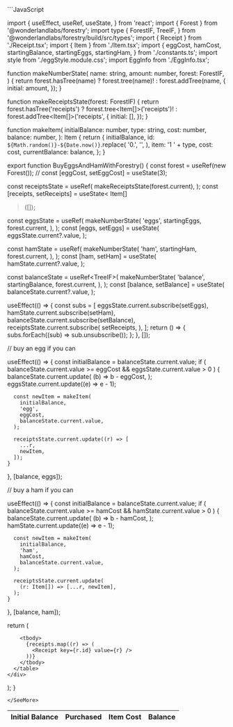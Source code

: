 

<SeeMore title="EggsAndHamWithForestry Source" open>
```JavaScript

import {
  useEffect,
  useRef,
  useState,
} from 'react';
import { Forest } from '@wonderlandlabs/forestry';
import type {
  ForestIF,
  TreeIF,
} from '@wonderlandlabs/forestry/build/src/types';
import { Receipt } from './Receipt.tsx';
import { Item } from './Item.tsx';
import {
  eggCost,
  hamCost,
  startingBalance,
  startingEggs,
  startingHam,
} from './constants.ts';
import style from './eggStyle.module.css';
import EggInfo from './EggInfo.tsx';

function makeNumberState(
  name: string,
  amount: number,
  forest: ForestIF,
) {
  return forest.hasTree(name)
    ? forest.tree<number>(name)!
    : forest.addTree<number>(name, {
        initial: amount,
      });
}

function makeReceiptsState(forest: ForestIF) {
  return forest.hasTree('receipts')
    ? forest.tree<Item[]>('receipts')!
    : forest.addTree<Item[]>('receipts', {
        initial: [],
      });
}

function makeItem(
  initialBalance: number,
  type: string,
  cost: number,
  balance: number,
): Item {
  return {
    initialBalance,
    id: `${Math.random()}-${Date.now()}`.replace(
      '0.',
      '',
    ),
    item: '1 ' + type,
    cost: cost,
    currentBalance: balance,
  };
}

export function BuyEggsAndHamWithForestry() {
  const forest = useRef(new Forest());
  // const [eggCost, setEggCost] = useState(3);

  const receiptsState = useRef(
    makeReceiptsState(forest.current),
  );
  const [receipts, setReceipts] = useState<
    Item[]
  >([]);

  const eggsState = useRef(
    makeNumberState(
      'eggs',
      startingEggs,
      forest.current,
    ),
  );
  const [eggs, setEggs] = useState(
    eggsState.current?.value,
  );

  const hamState = useRef(
    makeNumberState(
      'ham',
      startingHam,
      forest.current,
    ),
  );
  const [ham, setHam] = useState(
    hamState.current?.value,
  );

  const balanceState = useRef<TreeIF<number>>(
    makeNumberState(
      'balance',
      startingBalance,
      forest.current,
    ),
  );
  const [balance, setBalance] = useState(
    balanceState.current?.value,
  );

  useEffect(() => {
    const subs = [
      eggsState.current.subscribe(setEggs),
      hamState.current.subscribe(setHam),
      balanceState.current.subscribe(setBalance),
      receiptsState.current.subscribe(
        setReceipts,
      ),
    ];
    return () => {
      subs.forEach((sub) => sub.unsubscribe());
    };
  }, []);

  // buy an egg if you can

  useEffect(() => {
    const initialBalance =
      balanceState.current.value;
    if (
      balanceState.current.value >= eggCost &&
      eggsState.current.value > 0
    ) {
      balanceState.current.update(
        (b) => b - eggCost,
      );
      eggsState.current.update((e) => e - 1);

      const newItem = makeItem(
        initialBalance,
        'egg',
        eggCost,
        balanceState.current.value,
      );

      receiptsState.current.update((r) => [
        ...r,
        newItem,
      ]);
    }
  }, [balance, eggs]);

  // buy a ham if you can

  useEffect(() => {
    const initialBalance =
      balanceState.current.value;
    if (
      balanceState.current.value >= hamCost &&
      hamState.current.value > 0
    ) {
      balanceState.current.update(
        (b) => b - hamCost,
      );
      hamState.current.update((e) => e - 1);

      const newItem = makeItem(
        initialBalance,
        'ham',
        hamCost,
        balanceState.current.value,
      );

      receiptsState.current.update(
        (r: Item[]) => [...r, newItem],
      );
    }
  }, [balance, ham]);

  return (
    <div className={style.Eggs}>
      <EggInfo
        balance={balance}
        eggs={eggs}
        ham={ham}
      />
      <table>
        <thead>
          <tr>
            <th>Initial Balance</th>
            <th>Purchased</th>
            <th>Item Cost</th>
            <th>Balance</th>
          </tr>
        </thead>

        <tbody>
          {receipts.map((r) => (
            <Receipt key={r.id} value={r} />
          ))}
        </tbody>
      </table>
    </div>
  );
}


```
</SeeMore>
